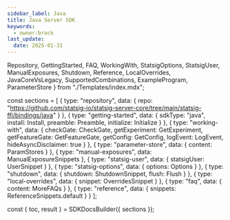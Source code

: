 ```yaml
---
sidebar_label: Java
title: Java Server SDK
keywords:
  - owner:brock
last_update:
  date: 2025-01-31
---
```



  Repository,
  GettingStarted,
  FAQ,
  WorkingWith,
  StatsigOptions,
  StatsigUser,
  ManualExposures,
  Shutdown,
  Reference,
  LocalOverrides,
  JavaCoreVsLegacy,
  SupportedCombinations,
  ExampleProgram,
  ParameterStore
} from "./Templates/index.mdx";


const sections = [
  {
    type: "repository",
    data: {
      repo: "https://github.com/statsig-io/statsig-server-core/tree/main/statsig-ffi/bindings/java"
    }
  },
  {
    type: "getting-started",
    data: {
      sdkType: "java",
      install: Install,
      preamble: Preamble,
      initialize: Initialize
    }
  },
  {
    type: "working-with",
    data: {
      checkGate: CheckGate,
      getExperiment: GetExperiment,
      getFeatureGate: GetFeatureGate,
      getConfig: GetConfig,
      logEvent: LogEvent,
      hideAsyncDisclaimer: true
    }
  },
  {
    type: "parameter-store",
    data: { content: ParamStores }
  },
  {
    type: "manual-exposures",
    data: ManualExposureSnippets
  },
  {
    type: "statsig-user",
    data: { statsigUser: UserSnippet }
  },
  {
    type: "statsig-options",
    data: { options: Options }
  },
  {
    type: "shutdown",
    data: {
      shutdown: ShutdownSnippet,
      flush: Flush
    }
  },
  {
    type: "local-overrides",
    data: { snippet: OverridesSnippet }
  },
  {
    type: "faq",
    data: { content: MoreFAQs }
  },
  {
    type: "reference",
    data: { snippets: ReferenceSnippets.default }
  }
];

const { toc, result } = SDKDocsBuilder({ sections });

